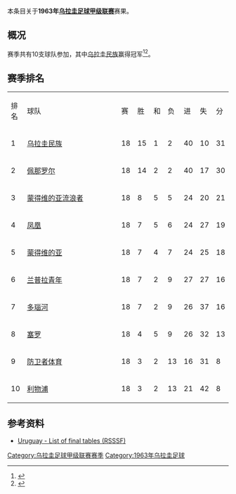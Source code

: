 本条目关于'''1963年[[乌拉圭足球甲级联赛|乌拉圭足球甲级联赛]]'''赛果。

==概况==
赛季共有10支球队参加，其中[[民族足球俱乐部|乌拉圭民族]]赢得冠军<ref>{{Cite web |url=http://www.campeoesdofutebol.com.br/uruguai.html |title=Campeoesdofutebol.com.br |accessdate=2017-08-25 |archive-date=2017-08-25 |archive-url=https://web.archive.org/web/20170825064212/http://www.campeoesdofutebol.com.br/uruguai.html |dead-url=no }}</ref><ref>{{Cite web |url=http://www.sobrefutbol.com/torneos/torneo_uruguayo.htm |title=Sobrefutbol.com |accessdate=2017-08-25 |archive-date=2017-08-25 |archive-url=https://web.archive.org/web/20170825063006/http://www.sobrefutbol.com/torneos/torneo_uruguayo.htm |dead-url=no }}</ref>。

==赛季排名==
{| class="wikitable" style="text-align:center;"
|排名||style="width:15em"|球队||赛||胜||和||负||进||失||分
|-
|1||align="left"|[[民族足球俱乐部|乌拉圭民族]]||18||15||1||2||40||10||31
|-
|2||align="left"|[[佩那罗尔足球俱乐部|佩那罗尔]]||18||14||2||2||40||17||30
|-
|3||align="left"|[[蒙得维的亚流浪者足球俱乐部|蒙得维的亚流浪者]]||18||8||5||5||24||20||21
|-
|4||align="left"|[[凤凰竞技俱乐部|凤凰]]||18||7||5||6||24||27||19
|-
|5||align="left"|[[蒙得维的亚竞赛俱乐部|蒙得维的亚]]||18||7||4||7||24||25||18
|-
|6||align="left"|[[兰普拉青年|兰普拉青年]]||18||7||2||9||27||27||16
|-
|7||align="left"|[[多瑙河足球俱乐部|多瑙河]]||18||7||2||9||26||37||16
|-
|8||align="left"|[[塞罗竞技俱乐部|塞罗]]||18||4||5||9||26||32||13
|-
|9||align="left"|[[防卫者体育|防卫者体育]]||18||3||2||13||16||31||8
|-
|10||align="left"|[[利物浦足球俱乐部_(乌拉圭)|利物浦]]||18||3||2||13||21||42||8
|}

==参考资料==
{{reflist}}

*[http://www.rsssf.com/tablesu/uruhist.html Uruguay - List of final tables (RSSSF)]{{Wayback|url=http://www.rsssf.com/tablesu/uruhist.html |date=20100102114932 }}

{{Primera División Uruguaya seasons}}


[[Category:乌拉圭足球甲级联赛赛季|Category:乌拉圭足球甲级联赛赛季]]

[[Category:1963年乌拉圭足球|Category:1963年乌拉圭足球]]